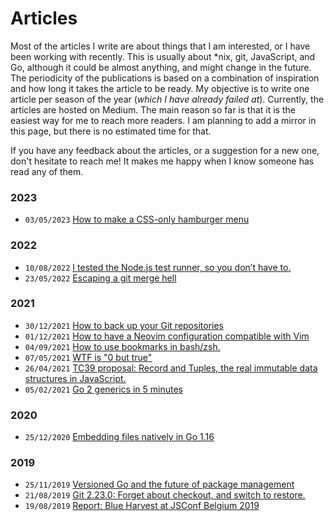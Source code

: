 # Articles

Most of the articles I write are about things that I am interested, or I have been working with recently.
This is usually about \*nix, git, JavaScript, and Go, although it could be almost anything, and might change in the future.
The periodicity of the publications is based on a combination of inspiration and how long it takes the article to be ready.
My objective is to write one article per season of the year (_which I have already failed at_).
Currently, the articles are hosted on Medium.
The main reason so far is that it is the easiest way for me to reach more readers.
I am planning to add a mirror in this page, but there is no estimated time for that.

If you have any feedback about the articles, or a suggestion for a new one, don't hesitate to reach me!
It makes me happy when I know someone has read any of them.

### 2023

- `03/05/2023` [How to make a CSS-only hamburger menu](https://medium.com/@threkk/how-to-make-a-css-only-hamburger-menu-f7ad41e13399)

### 2022

- `10/08/2022` [I tested the Node.js test runner, so you don’t have to.](https://threkk.medium.com/i-tested-the-node-js-test-runner-so-you-dont-have-to-958b11db46ef)
- `23/05/2022` [Escaping a git merge hell](https://threkk.medium.com/escaping-a-git-merge-hell-e08f37511f37)

### 2021

- `30/12/2021` [How to back up your Git repositories](https://threkk.medium.com/how-to-back-up-your-git-repositories-1298a4487a31)
- `01/12/2021` [How to have a Neovim configuration compatible with Vim](https://threkk.medium.com/how-to-have-a-neovim-configuration-compatible-with-vim-b5a46723145e)
- `04/09/2021` [How to use bookmarks in bash/zsh.](https://threkk.medium.com/how-to-use-bookmarks-in-bash-zsh-6b8074e40774)
- `07/05/2021` [WTF is "0 but true"](https://threkk.medium.com/wtf-is-0-but-true-f1790fa34905)
- `26/04/2021` [TC39 proposal: Record and Tuples, the real immutable data structures in JavaScript.](https://threkk.medium.com/tc39-proposal-record-and-tuples-the-real-immutable-data-structures-in-javascript-379e6b3089de)
- `05/02/2021` [Go 2 generics in 5 minutes](https://threkk.medium.com/go-2-generics-in-4-minutes-fa50dda91d7c)

### 2020

- `25/12/2020` [Embedding files natively in Go 1.16](https://threkk.medium.com/embedding-files-natively-in-go-1-16-2a2f2070617d)

### 2019

- `25/11/2019` [Versioned Go and the future of package management](https://medium.com/blue-harvest-tech-blog/versioned-go-and-the-future-of-package-management-2fe5d56d7699)
- `21/08/2019` [Git 2.23.0: Forget about checkout, and switch to restore.](https://medium.com/blue-harvest-tech-blog/git-2-23-0-forget-about-checkout-and-switch-to-restore-ac2682b737b3)
- `19/08/2019` [Report: Blue Harvest at JSConf Belgium 2019](https://medium.com/blue-harvest-tech-blog/report-blue-harvest-at-jsconf-belgium-2019-5db3b1a86811)
